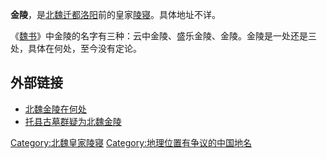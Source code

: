 '''金陵'''，是[[北魏|北魏]][[孝文帝改革#迁都|迁都]][[洛阳|洛阳]]前的皇家[[陵寝|陵寝]]。具体地址不详。

《[[魏书|魏书]]》中金陵的名字有三种：云中金陵、盛乐金陵、金陵。金陵是一处还是三处，具体在何处，至今没有定论。

== 外部链接 ==
*[https://web.archive.org/web/20140605060924/http://npaper.dtnews.cn/File/dtrb/2012-3-27/20120326091800.htm?id=55229 北魏金陵在何处]
*[http://www.nmgcb.com.cn/HTML/skit/Text/2008061920031.html 托县古墓群疑为北魏金陵] {{Wayback|url=http://www.nmgcb.com.cn/HTML/skit/Text/2008061920031.html |date=20110829041538 }}
{{北魏小作品}}
[[Category:北魏皇家陵寝|Category:北魏皇家陵寝]]
[[Category:地理位置有争议的中国地名|Category:地理位置有争议的中国地名]]